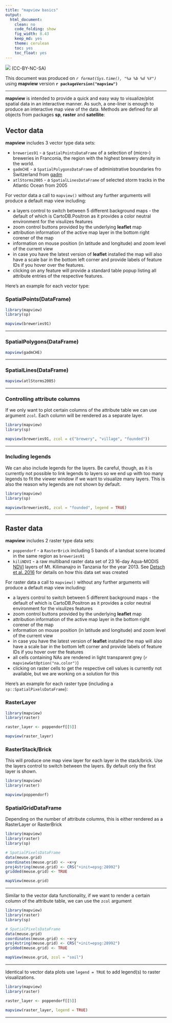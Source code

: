 ```yaml
---
title: "mapview basics"
output:
  html_document:
    clean: no
    code_folding: show
    fig_width: 8.43
    keep_md: yes
    theme: cerulean
    toc: yes
    toc_float: yes
---
```


![](http://i.creativecommons.org/l/by-nc-sa/3.0/88x31.png) (CC-BY-NC-SA)

This document was produced on _`r format(Sys.time(), "%a %b %d %Y")`_ using **mapview** version **`r packageVersion("mapview")`**

------

**mapview** is intended to provide a quick and easy way to visualize/plot spatial data in an interactive manner. As such, a one-liner is enough to produce an interactive map view of the data. Methods are defined for all objects from packages **sp**, **raster** and **satellite**:

## Vector data

**mapview** includes 3 vector type data sets: 

* `breweries91` - a `SpatialPointsDataFrame` of a selection of (micro-) breweries in Franconia, the region with the highest brewery density in the world.
* `gadmCHE` - a `SpatialPolygonsDataFrame` of administrative boundaries fro Switzerland from [gadm](http://gadm.org/)
* `atlStorms2005` - a `SpatialLinesDataFrame` of selected storm tracks in the Atlantic Ocean from 2005


For vector data a call to `mapview()` without any further arguments will produce a default map view including:

* a layers control to switch between 5 different background maps - the default of which is CartoDB.Positron as it provides a color neutral environment for the visulizes features
* zoom control buttons provided by the underlying **leaflet** map
* attribution information of the active map layer in the bottom right corener of the map
* information on mouse position (in latitude and longitude) and zoom level of the current view
* in case you have the latest version of **leaflet** installed the map will also have a scale bar in the bottom left corner and provide labels of feature IDs if you hover over the features. 
* clicking on any feature will provide a standard table popup listing all attribute entries of the respective features.

Here's an example for each vector type:

### SpatialPoints(DataFrame)

```r
library(mapview)
library(sp)

mapview(breweries91)
```

------

### SpatialPolygons(DataFrame)

```r
mapview(gadmCHE)
```

------

### SpatialLines(DataFrame)

```r
mapview(atlStorms2005)
```

------

### Controlling attribute columns

If we only want to plot certain columns of the attribute table we can use argument `zcol`. Each column will be rendered as a separate layer.

```r
library(mapview)
library(sp)

mapview(breweries91, zcol = c("brewery", "village", "founded"))
```

------

### Including legends

We can also include legends for the layers. Be careful, though, as it is currently not possible to link legends to layers so we end up with too many legends to fit the viewer window if we want to visualize many layers. This is also the reason why legends are not shown by default.

```r
library(mapview)
library(sp)

mapview(breweries91, zcol = "founded", legend = TRUE)
```

------

## Raster data

**mapview** includes 2 raster type data sets: 

* `poppendorf` - a `RasterBrick` including 5 bands of a landsat scene located in the same region as `breweries91`
* `kiliNDVI` - a raw multiband raster data set of 23 16-day Aqua-MODIS [NDVI](https://en.wikipedia.org/wiki/Normalized_Difference_Vegetation_Index) layers of Mt. Kilimanajro in Tanzania for the year 2013. See [Detsch et al. 2016](http://www.sciencedirect.com/science/article/pii/S0034425716301006) for details on how this data set was created

For raster data a call to `mapview()` without any further arguments will produce a default map view including:

* a layers control to switch between 5 different background maps - the default of which is CartoDB.Positron as it provides a color neutral environment for the visulizes features
* zoom control buttons provided by the underlying **leaflet** map
* attribution information of the active map layer in the bottom right corener of the map
* information on mouse position (in latitude and longitude) and zoom level of the current view
* in case you have the latest version of **leaflet** installed the map will also have a scale bar in the bottom left corner and provide labels of feature IDs if you hover over the features
* all cells containing NAs are rendered in light transparent grey (```r mapviewGetOption("na.color")```)
* clicking on raster cells to get the respective cell values is currently not available, but we are working on a solution for this

Here's an example for each raster type (including a `sp::SpatialPixelsDataFrame`):

### RasterLayer

```r
library(mapview)
library(raster)

raster_layer <- poppendorf[[5]]

mapview(raster_layer)
```

### RasterStack/Brick

This will produce one map view layer for each layer in the stack/brick. Use the layers control to switch between the layers. By default only the first layer is shown.

```r
library(mapview)
library(raster)

mapview(poppendorf)
```

### SpatialGridDataFrame

Depending on the number of attribute columns, this is either rendered as a RasterLayer or RasterBrick

```r
library(mapview)
library(raster)
library(sp)

# SpatialPixelsDataFrame
data(meuse.grid)
coordinates(meuse.grid) <- ~x+y
proj4string(meuse.grid) <- CRS("+init=epsg:28992")
gridded(meuse.grid) <- TRUE

mapView(meuse.grid)
```

------

Similar to the vector data functionality, if we want to render a certain column of the attribute table, we can use the `zcol` argument

```r
library(mapview)
library(raster)
library(sp)

# SpatialPixelsDataFrame
data(meuse.grid)
coordinates(meuse.grid) <- ~x+y
proj4string(meuse.grid) <- CRS("+init=epsg:28992")
gridded(meuse.grid) <- TRUE

mapView(meuse.grid, zcol = "soil")
```

------

Identical to vector data plots use `legend = TRUE` to add legend(s) to raster visualizations.

```r
library(mapview)
library(raster)

raster_layer <- poppendorf[[5]]

mapview(raster_layer, legend = TRUE)
```

------
